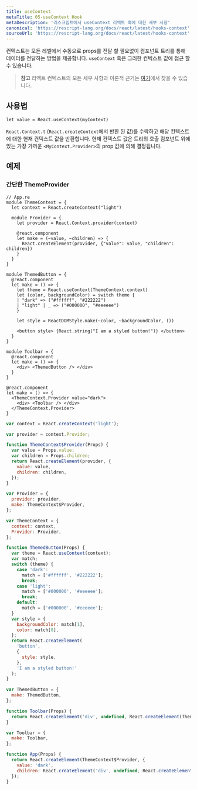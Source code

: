```yaml
---
title: useContext
metaTitle: 05-useContext Hook
metaDescription: '리스크립트에서 useContext 리액트 훅에 대한 세부 사항'
canonical: 'https://rescript-lang.org/docs/react/latest/hooks-context'
sourceUrl: 'https://rescript-lang.org/docs/react/latest/hooks-context'
---
```


컨텍스트는 모든 레벨에서 수동으로 props를 전달 할 필요없이 컴포넌트 트리를 통해 데이터를 전달하는 방법을 제공합니다.
`useContext` 훅은 그러한 컨텍스트 값에 접근 할 수 있습니다.

> **참고** 리액트 컨텍스트의 모든 세부 사항과 이론적 근거는 [여기](./context)에서 찾을 수 있습니다.

## 사용법

```reason
let value = React.useContext(myContext)
```

`React.Context.t` (`React.createContext`에서 반환 된 값)를 수락하고 해당 컨텍스트에 대한 현재 컨텍스트 값을 반환합니다.
현재 컨텍스트 값은 트리의 호출 컴포넌트 위에 있는 가장 가까운 `<MyContext.Provider>`의 prop 값에 의해 결정됩니다.

## 예제

### 간단한 ThemeProvider

```reason
// App.re
module ThemeContext = {
  let context = React.createContext("light")

  module Provider = {
    let provider = React.Context.provider(context)

    @react.component
    let make = (~value, ~children) => {
      React.createElement(provider, {"value": value, "children": children})
    }
  }
}

module ThemedButton = {
  @react.component
  let make = () => {
    let theme = React.useContext(ThemeContext.context)
    let (color, backgroundColor) = switch theme {
    | "dark" => ("#ffffff", "#222222")
    | "light" | _ => ("#000000", "#eeeeee")
    }

    let style = ReactDOMStyle.make(~color, ~backgroundColor, ())

    <button style> {React.string("I am a styled button!")} </button>
  }
}

module Toolbar = {
  @react.component
  let make = () => {
    <div> <ThemedButton /> </div>
  }
}

@react.component
let make = () => {
  <ThemeContext.Provider value="dark">
    <div> <Toolbar /> </div>
  </ThemeContext.Provider>
}
```

```js
var context = React.createContext('light');

var provider = context.Provider;

function ThemeContext$Provider(Props) {
  var value = Props.value;
  var children = Props.children;
  return React.createElement(provider, {
    value: value,
    children: children,
  });
}

var Provider = {
  provider: provider,
  make: ThemeContext$Provider,
};

var ThemeContext = {
  context: context,
  Provider: Provider,
};

function ThemedButton(Props) {
  var theme = React.useContext(context);
  var match;
  switch (theme) {
    case 'dark':
      match = ['#ffffff', '#222222'];
      break;
    case 'light':
      match = ['#000000', '#eeeeee'];
      break;
    default:
      match = ['#000000', '#eeeeee'];
  }
  var style = {
    backgroundColor: match[1],
    color: match[0],
  };
  return React.createElement(
    'button',
    {
      style: style,
    },
    'I am a styled button!'
  );
}

var ThemedButton = {
  make: ThemedButton,
};

function Toolbar(Props) {
  return React.createElement('div', undefined, React.createElement(ThemedButton, {}));
}

var Toolbar = {
  make: Toolbar,
};

function App(Props) {
  return React.createElement(ThemeContext$Provider, {
    value: 'dark',
    children: React.createElement('div', undefined, React.createElement(Toolbar, {})),
  });
}
```
